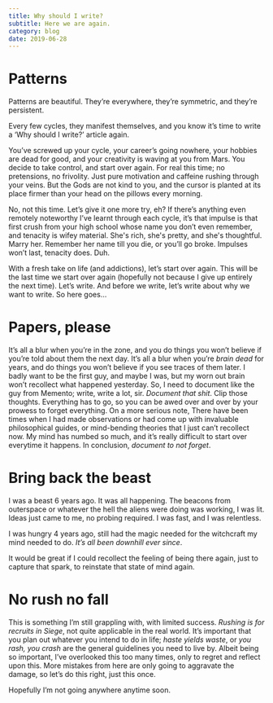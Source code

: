 ```yaml
---
title: Why should I write?
subtitle: Here we are again.
category: blog
date: 2019-06-28
---
```


# Patterns
Patterns are beautiful. They’re everywhere, they’re symmetric, and they’re persistent.

Every few cycles, they manifest themselves, and you know it’s time to write a ‘Why should I write?’ article again.

You’ve screwed up your cycle, your career’s going nowhere, your hobbies are dead for good, and your creativity is waving at you from 
Mars. You decide to take control, and start over again.
For real this time; no pretensions, no frivolity. Just pure motivation and caffeine rushing through your veins.
But the Gods are not kind to you, and the cursor is planted at its place firmer than your head on the pillows every morning.

No, not this time. Let’s give it one more try, eh? If there’s anything even remotely noteworthy I’ve learnt through each cycle, it’s that impulse is that first crush from your high school whose name you don’t even remember, and tenacity is wifey material. She's rich, she's pretty, and she's thoughtful. Marry her. Remember her name till you die, or you’ll go broke. Impulses won’t last, tenacity does. Duh.

With a fresh take on life (and addictions), let’s start over again. This will be the last time we start over again (hopefully not because I give up entirely the next time).
Let’s write. And before we write, let’s write about why we want to write.
So here goes…

# Papers, please
It’s all a blur when you’re in the zone, and you do things you won’t believe if you’re told about them the next day.
It’s all a blur when you’re *brain dead* for years, and do things you won’t believe if you see traces of them later.
I badly want to be the first guy, and maybe I was, but my worn out brain won’t recollect what happened yesterday.
So, I need to document like the guy from Memento;
write, write a lot, sir. *Document that shit*. Clip those thoughts. Everything has to go, so you can be awed over and over by your prowess to forget everything. 
On a more serious note, 
There have been times when I had made observations or had come up with invaluable philosophical guides, or mind-bending theories that I just can’t recollect now. My mind has numbed so much, and it’s really difficult to start over everytime it happens.
In conclusion, *document to not forget*.

# Bring back the beast
I was a beast 6 years ago. It was all happening. The beacons from outerspace or whatever the hell the aliens were doing was working, I was lit. Ideas just came to me, no probing required. 
I was fast, and I was relentless.

I was hungry 4 years ago, still had the magic needed for the witchcraft my mind needed to do.
*It’s all been downhill ever since*.

It would be great if I could recollect the feeling of being there again, just to capture that spark, to reinstate that state of mind again.

# No rush no fall

This is something I’m still grappling with, with limited success.
*Rushing is for recruits in Siege*, not quite applicable in the real world.
It’s important that you plan out whatever you intend to do in life; *haste yields waste*, or *you rash, you crash* are the general guidelines you need to live by.
Albeit being so important, I’ve overlooked this too many times, only to regret and reflect upon this.
More mistakes from here are only going to aggravate the damage, so let’s do this right, just this once.

Hopefully I’m not going anywhere anytime soon.